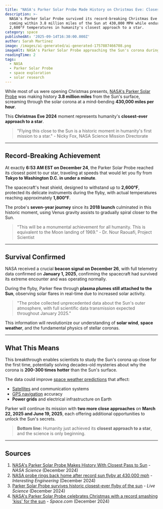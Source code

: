 ```yaml
---
title: "NASA's Parker Solar Probe Made History on Christmas Eve: Closest Sun Flyby Ever at 430,000 MPH"
description: >-
  NASA's Parker Solar Probe survived its record-breaking Christmas Eve flyby,
  coming within 3.8 million miles of the Sun at 430,000 MPH while enduring
  2,600°F temperatures in humanity's closest approach to a star.
category: space
publishedAt: '2025-09-14T16:30:00.000Z'
author: Sarah Martinez
image: /images/ai-generated/ai-generated-1757887466708.png
imageAlt: NASA's Parker Solar Probe approaching the Sun's corona during its historic Christmas Eve flyby, with solar flares and extreme heat visualization
readingTime: 2
tags:
  - NASA
  - Parker Solar Probe
  - space exploration
  - solar research
---
```


While most of us were opening Christmas presents, [NASA's Parker Solar Probe](/space/nasa-missions) was making history **3.8 million miles** from the Sun's surface, screaming through the solar corona at a mind-bending **430,000 miles per hour**.

This **Christmas Eve 2024** moment represents humanity's **closest-ever approach to a star**.

> "Flying this close to the Sun is a historic moment in humanity's first mission to a star." - Nicky Fox, NASA Science Mission Directorate

---

## Record-Breaking Achievement

At exactly **6:53 AM EST on December 24**, the Parker Solar Probe reached its closest point to our star, traveling at speeds that would let you fly from **Tokyo to Washington D.C. in under a minute**.

The spacecraft's heat shield, designed to withstand up to **2,600°F**, protected its delicate instruments during the flyby, with actual temperatures reaching approximately **1,800°F**.

The probe's **seven-year journey** since its **2018 launch** culminated in this historic moment, using Venus gravity assists to gradually spiral closer to the Sun.

> "This will be a monumental achievement for all humanity. This is equivalent to the Moon landing of 1969." - Dr. Nour Raouafi, Project Scientist

---

## Survival Confirmed

NASA received a crucial **beacon signal on December 26**, with full telemetry data confirmed on **January 1, 2025**, confirming the spacecraft had survived its extreme encounter and was operating normally.

During the flyby, Parker flew through **plasma plumes still attached to the Sun**, observing solar flares in real-time due to increased solar activity.

> "The probe collected unprecedented data about the Sun's outer atmosphere, with full scientific data transmission expected throughout January 2025."

This information will revolutionize our understanding of **solar wind**, **space weather**, and the fundamental physics of stellar coronas.

---

## What This Means

This breakthrough enables scientists to study the Sun's corona up close for the first time, potentially solving decades-old mysteries about why the corona is **200-300 times hotter** than the Sun's surface.

The data could improve [space weather predictions](/space/space-weather-technology) that affect:

- [Satellites](/technology/satellite-technology) and communication systems
- [GPS navigation](/technology/gps-navigation) accuracy
- **Power grids** and electrical infrastructure on Earth

Parker will continue its mission with **two more close approaches** on **March 22, 2025 and June 19, 2025**, each offering additional opportunities to unlock the Sun's secrets.

> **Bottom line:** Humanity just achieved its **closest approach to a star**, and the science is only beginning.

---

## Sources

1. [NASA's Parker Solar Probe Makes History With Closest Pass to Sun](https://science.nasa.gov/science-research/heliophysics/nasas-parker-solar-probe-makes-history-with-closest-pass-to-sun/) - *NASA Science* (December 2024)
2. [NASA probe rings back home after record sun flyby at 430,000 mph](https://interestingengineering.com/space/nasa-solar-probe-alive) - *Interesting Engineering* (December 2024)
3. [Parker Solar Probe survives historic closest-ever flyby of the sun](https://www.livescience.com/space/space-exploration/nasas-parker-solar-probe-completes-historic-christmas-eve-flyby-of-the-sun-but-it-could-take-days-to-know-if-it-survived) - *Live Science* (December 2024)
4. [NASA's Parker Solar Probe celebrates Christmas with a record smashing 'kiss' for the sun](https://www.space.com/nasa-parker-solar-probe-christmas-flyby) - *Space.com* (December 2024)